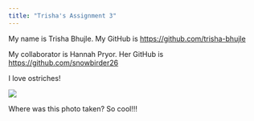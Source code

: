 ```yaml
---
title: "Trisha's Assignment 3"
---
```


My name is Trisha Bhujle. My GitHub is <https://github.com/trisha-bhujle>

My collaborator is Hannah Pryor. Her GitHub is <https://github.com/snowbirder26>

I love ostriches!

![](images/Trisha_Ostriches.jpg)

Where was this photo taken? So cool!!!
